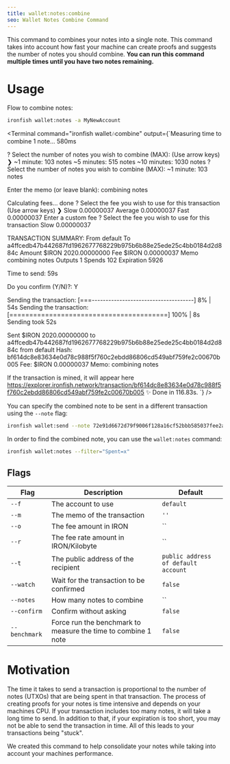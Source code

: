 ```yaml
---
title: wallet:notes:combine
seo: Wallet Notes Combine Command
---
```

This command to combines your notes into a single note. This command takes into account how fast your machine can create proofs and suggests the number of notes you should combine. **You can run this command multiple times until you have two notes remaining.**

# Usage

Flow to combine notes:

```sh
ironfish wallet:notes -a MyNewAccount
```

<Terminal command="ironfish wallet:notes:combine"
  output={`Measuring time to combine 1 note... 580ms

? Select the number of notes you wish to combine (MAX):  (Use arrow keys)
❯ ~1 minute: 103 notes
  ~5 minutes: 515 notes
  ~10 minutes: 1030 notes
? Select the number of notes you wish to combine (MAX):  ~1 minute: 103 notes

Enter the memo (or leave blank): combining notes

Calculating fees... done
? Select the fee you wish to use for this transaction (Use arrow keys)
❯ Slow 0.00000037
  Average 0.00000037
  Fast 0.00000037
  Enter a custom fee
? Select the fee you wish to use for this transaction Slow 0.00000037

TRANSACTION SUMMARY:
From                 default
To                   a4ffcedb47b442687fd1962677768229b975b6b88e25ede25c4bb0184d2d884c
Amount               $IRON 2020.00000000
Fee                  $IRON 0.00000037
Memo                 combining notes
Outputs              1
Spends               102
Expiration           5926

Time to send: 59s

Do you confirm (Y/N)?: Y

Sending the transaction: [===-------------------------------------] 8% | 54s
Sending the transaction: [========================================] 100% | 8s
Sending took 52s

Sent $IRON 2020.00000000 to a4ffcedb47b442687fd1962677768229b975b6b88e25ede25c4bb0184d2d884c from default
Hash: bf614dc8e83634e0d78c988f5f760c2ebdd86806cd549abf759fe2c00670b005
Fee: $IRON 0.00000037
Memo: combining notes

If the transaction is mined, it will appear here https://explorer.ironfish.network/transaction/bf614dc8e83634e0d78c988f5f760c2ebdd86806cd549abf759fe2c00670b005
✨  Done in 116.83s.
`}
/>

You can specify the combined note to be sent in a different transaction using the `--note` flag: 

```sh
ironfish wallet:send --note 72e91d6672d79f9006f128a16cf52bbb585037fee2aea8385b56919c3ac9570b
```

In order to find the combined note, you can use the `wallet:notes` command:

```sh
ironfish wallet:notes --filter="Spent=x"
```

## Flags

| Flag | Description | Default |
| ---- | ----------- | ------- |
| `--f` | The account to use | `default` |
| `--m` | The memo of the transaction | `''` |
| `--o` | The fee amount in IRON | `` |
| `--r` | The fee rate amount in IRON/Kilobyte | `` |
| `--t` | The public address of the recipient | `public address of default account` |
| `--watch` | Wait for the transaction to be confirmed | `false` |
| `--notes` | How many notes to combine | `` |
| `--confirm` | Confirm without asking | `false` |
| `--benchmark` | Force run the benchmark to measure the time to combine 1 note | `false` |

# Motivation

The time it takes to send a transaction is proportional to the number of notes (UTXOs) that are being spent in that transaction. The process of creating proofs for your notes is time intensive and depends on your machines CPU. If your transaction includes too many notes, it will take a long time to send. In addition to that, if your expiration is too short, you may not be able to send the transaction in time. All of this leads to your transactions being "stuck".

We created this command to help consolidate your notes while taking into account your machines performance. 
